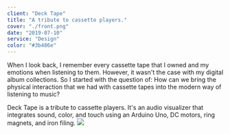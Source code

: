 ```yaml
---
client: "Deck Tape"
title: "A tribute to cassette players."
cover: "./front.png"
date: "2019-07-10"
service: "Design"
color: "#3b486e"
---
```


When I look back, I remember every cassette tape that I owned and my emotions when listening to them. However, it wasn't the case with my digital album collections. So I started with the question of:  How can we bring the physical interaction that we had with cassette tapes into the modern way of listening to music? 

 Deck Tape is a tribute to cassette players. It's an audio visualizer that integrates sound, color, and touch using an Arduino Uno, DC motors, ring magnets, and iron filing. 
![](./front.png)
